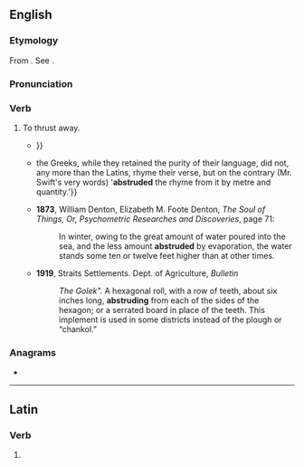 ==English==

===Etymology===
{{root|en|ine-pro|*trewd-}}
From {{der|en|la|abstrūdō||push away, hide}}. See {{m|en|abstruse}}.

===Pronunciation===
{{rfp|en}}

===Verb===
{{en-verb}}

#  {{tlb|en|obsolete|transitive}} To thrust away.
#* {{quote-book|en|year=1773|author=Thomas Patten|title=A Letter to the Right Honourable the Lord North, Chancellor of the University of Oxford, Concerning Subscription to the 39 Articles|page=27|passage=Thus it is with regard to the elementary substance of fire; dispensed, perhaps, to every thing corporeal, but hid deepest in those substances which are most densely compacted. It is intimately '''abstruded''' in what poetical licence terms the Veins of Flint; {{...}}}}
#* {{quote-book|en|year=1805|author=Tobias George Smollett|title=The Critical Review: Or, Annals of Literature|page=193|passage=.{{...}} the Greeks, while they retained the purity of their language, did not, any more than the Latins,  rhyme their verse, but on the contrary (Mr. Swift's very words) &#39;'''abstruded''' the rhyme from it by metre and quantity.'}}
#* '''1873''', William Denton, Elizabeth M. Foote Denton, ''The Soul of Things, Or, Psychometric Researches and Discoveries'', page 71:
#*: In winter, owing to the great amount of water poured into the sea, and the less amount '''abstruded''' by evaporation, the water stands some ten or twelve feet higher than at other times.
#* '''1919''', Straits Settlements. Dept. of Agriculture, ''Bulletin''
#*: ''The Golek".'' A hexagonal roll, with a row of teeth, about six inches long, '''abstruding''' from each of the sides of the hexagon; or a serrated board in place of the teeth. This implement is used in some districts instead of the plough or “chankol.”

===Anagrams===
* {{anagrams|en|a=abderstu|Dauberts|daubster|surbated}}

----

==Latin==

===Verb===
{{la-verb-form|abstrūde}}

# {{inflection of|la|abstrūdō||2|s|pres|actv|impr}}
